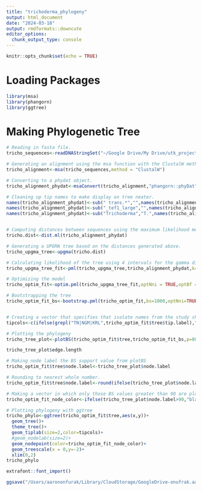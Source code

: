 ```yaml
---
title: "trichoderma_phylogeny"
output: html_document
date: "2024-03-18"
output: rmdformats::downcute
editor_options: 
  chunk_output_type: console
---
```


```r
knitr::opts_chunk$set(echo = TRUE)
```


# Loading Packages

```r
library(msa)
library(phangorn)
library(ggtree)
```


# Making Phylogenetic Tree

```r
# Reading in fasta file. 
tricho_sequences<-readDNAStringSet("~/Google Drive/My Drive/utk_project/trichoderma_antagonism_manuscript/trichoderma_refseq_trichomark")

# Generating an alignment using the msa function with the ClustalW method. 
tricho_alignment<-msa(tricho_sequences,method = "ClustalW")

# Converting to a phydat object.
tricho_alignment_phydat<-msaConvert(tricho_alignment,"phangorn::phyDat")

# Cleaning up tip names to make display on tree neater. 
names(tricho_alignment_phydat)<-sub(" trans.*","",names(tricho_alignment_phydat))
names(tricho_alignment_phydat)<-sub("_tef1_large","",names(tricho_alignment_phydat))
names(tricho_alignment_phydat)<-sub("Trichoderma","T.",names(tricho_alignment_phydat))


# Computing distances between sequences using the maximum likelihood method.
tricho.dist<-dist.ml(tricho_alignment_phydat)

# Generating a UPGMA tree based on the distances generated above. 
tricho_upgma_tree<-upgma(tricho.dist)

# Calculating likelihood of the tree using 4 intervals for the gamma distribution
tricho_upgma_tree_fit<-pml(tricho_upgma_tree,tricho_alignment_phydat,k=4)

# Optimizing the model
tricho_optim_fit<-optim.pml(tricho_upgma_tree_fit,optNni = TRUE,optBf = TRUE,optQ = TRUE,optInv = TRUE,optGamma = TRUE)

# Bootstrapping the tree
tricho_optim_fit_bs<-bootstrap.pml(tricho_optim_fit,bs=1000,optNni=TRUE)


# Creating a vector that specifies that isolate names from the study should be red and those from ncbi should be in black on the phylogeny
tipcols<-c(ifelse(grepl("TN|NGM|KRL",tricho_optim_fit$tree$tip.label),"red","black"))

# Plotting the phylogeny
tricho_tree_plot<-plotBS(tricho_optim_fit$tree,tricho_optim_fit_bs,p=80,bs.adj=c(1.2,1.2),digits = 0,tip.color=tipcols)

tricho_tree_plot$edge.length

# Making node label the BS support value from plotBS
tricho_optim_fit$tree$node.label<-tricho_tree_plot$node.label

# Rounding to nearest whole number. 
tricho_optim_fit$tree$node.label<-round(ifelse(tricho_tree_plot$node.label>90,tricho_tree_plot$node.label,NA))

# Making a vector in which only those BS values greater than 90 are plotted in ggtree
tricho_optim_fit_node_color<-ifelse(tricho_tree_plot$node.label>90,"black",NA)

# Plotting phylogeny with ggtree
tricho_phylo<-ggtree(tricho_optim_fit$tree,aes(x,y))+
  geom_tree()+
  theme_tree()+
  geom_tiplab(size=2,color=tipcols)+
  #geom_nodelab(size=2)+
  geom_nodepoint(color=tricho_optim_fit_node_color)+
  geom_treescale(x = 0,y=-2)+
  xlim(0,2)
tricho_phylo

extrafont::font_import()

ggsave("/Users/aarononfurak/Library/CloudStorage/GoogleDrive-onufrak.aaron@gmail.com/My Drive/utk_project/trichoderma_antagonism_manuscript/manuscript_versions/manuscript_biocontrol_journal/figures/figure_01.eps",tricho_phylo,dpi = 1200,height=12,width=12)

```
